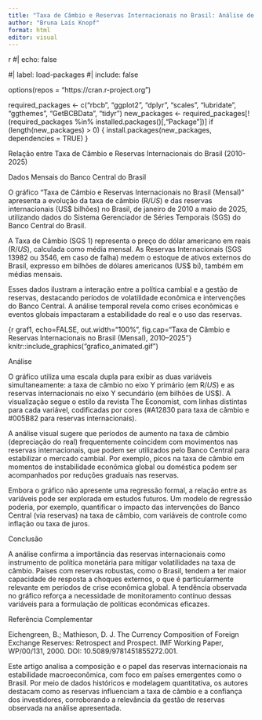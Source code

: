 ---
title: "Taxa de Câmbio e Reservas Internacionais no Brasil: Análise de Tendências Mensais (2010-2025)"
author: "Bruna Laís Knopf"
format: html
editor: visual
---
{r}
#| echo: false

#| label: load-packages
#| include: false

options(repos = "https://cran.r-project.org")

required_packages <- c("rbcb", "ggplot2", "dplyr", "scales", "lubridate", "ggthemes", "GetBCBData", "tidyr")
new_packages <- required_packages[!(required_packages %in% installed.packages()[,"Package"])]
if (length(new_packages) > 0) {
  install.packages(new_packages, dependencies = TRUE)
}

Relação entre Taxa de Câmbio e Reservas Internacionais do Brasil (2010-2025)

Dados Mensais do Banco Central do Brasil

O gráfico “Taxa de Câmbio e Reservas Internacionais no Brasil (Mensal)” apresenta a evolução da taxa de câmbio (R$/US$) e das reservas internacionais (US$ bilhões) no Brasil, de janeiro de 2010 a maio de 2025, utilizando dados do Sistema Gerenciador de Séries Temporais (SGS) do Banco Central do Brasil.

A Taxa de Câmbio (SGS 1) representa o preço do dólar americano em reais (R$/US$), calculada como média mensal. As Reservas Internacionais (SGS 13982 ou 3546, em caso de falha) medem o estoque de ativos externos do Brasil, expresso em bilhões de dólares americanos (US$ bi), também em médias mensais.

Esses dados ilustram a interação entre a política cambial e a gestão de reservas, destacando períodos de volatilidade econômica e intervenções do Banco Central. A análise temporal revela como crises econômicas e eventos globais impactaram a estabilidade do real e o uso das reservas.

{r graf1, echo=FALSE, out.width="100%", fig.cap="Taxa de Câmbio e Reservas Internacionais no Brasil (Mensal), 2010–2025"}
knitr::include_graphics("grafico_animated.gif")

Análise

O gráfico utiliza uma escala dupla para exibir as duas variáveis simultaneamente: a taxa de câmbio no eixo Y primário (em R$/US$) e as reservas internacionais no eixo Y secundário (em bilhões de US$). A visualização segue o estilo da revista The Economist, com linhas distintas para cada variável, codificadas por cores (#A12830 para taxa de câmbio e #005B82 para reservas internacionais).

A análise visual sugere que períodos de aumento na taxa de câmbio (depreciação do real) frequentemente coincidem com movimentos nas reservas internacionais, que podem ser utilizados pelo Banco Central para estabilizar o mercado cambial. Por exemplo, picos na taxa de câmbio em momentos de instabilidade econômica global ou doméstica podem ser acompanhados por reduções graduais nas reservas.

Embora o gráfico não apresente uma regressão formal, a relação entre as variáveis pode ser explorada em estudos futuros. Um modelo de regressão poderia, por exemplo, quantificar o impacto das intervenções do Banco Central (via reservas) na taxa de câmbio, com variáveis de controle como inflação ou taxa de juros.

Conclusão

A análise confirma a importância das reservas internacionais como instrumento de política monetária para mitigar volatilidades na taxa de câmbio. Países com reservas robustas, como o Brasil, tendem a ter maior capacidade de resposta a choques externos, o que é particularmente relevante em períodos de crise econômica global. A tendência observada no gráfico reforça a necessidade de monitoramento contínuo dessas variáveis para a formulação de políticas econômicas eficazes.

Referência Complementar

Eichengreen, B.; Mathieson, D. J. The Currency Composition of Foreign Exchange Reserves: Retrospect and Prospect. IMF Working Paper, WP/00/131, 2000. DOI: 10.5089/9781451855272.001.

Este artigo analisa a composição e o papel das reservas internacionais na estabilidade macroeconômica, com foco em países emergentes como o Brasil. Por meio de dados históricos e modelagem quantitativa, os autores destacam como as reservas influenciam a taxa de câmbio e a confiança dos investidores, corroborando a relevância da gestão de reservas observada na análise apresentada.
